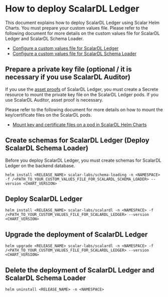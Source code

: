 # How to deploy ScalarDL Ledger

This document explains how to deploy ScalarDL Ledger using Scalar Helm Charts. You must prepare your custom values file. Please refer to the following document for more details on the custom values file for ScalarDL Ledger and ScalarDL Schema Loader.

* [Configure a custom values file for ScalarDL Ledger](./configure-custom-values-scalardl-ledger.mdx)
* [Configure a custom values file for ScalarDL Schema Loader](./configure-custom-values-scalardl-schema-loader.mdx)

## Prepare a private key file (optional / it is necessary if you use ScalarDL Auditor)

If you use the [asset proofs](https://github.com/scalar-labs/scalardl/blob/master/docs/how-to-use-proof.md) of ScalarDL Ledger, you must create a Secrete resource to mount the private key file on the ScalarDL Ledger pods. If you use ScalarDL Auditor, asset proof is necessary.

Please refer to the following document for more details on how to mount the key/certificate files on the ScalarDL pods.

* [Mount key and certificate files on a pod in ScalarDL Helm Charts](./mount-files-or-volumes-on-scalar-pods.mdx#mount-key-and-certificate-files-on-a-pod-in-scalardl-helm-charts)

## Create schemas for ScalarDL Ledger (Deploy ScalarDL Schema Loader)

Before you deploy ScalarDL Ledger, you must create schemas for ScalarDL Ledger on the backend database.

```console
helm install <RELEASE_NAME> scalar-labs/schema-loading -n <NAMESPACE> -f /<PATH_TO_YOUR_CUSTOM_VALUES_FILE_FOR_SCALARDL_SCHEMA_LOADER> --version <CHART_VERSION>
```

## Deploy ScalarDL Ledger

```console
helm install <RELEASE_NAME> scalar-labs/scalardl -n <NAMESPACE> -f /<PATH_TO_YOUR_CUSTOM_VALUES_FILE_FOR_SCALARDL_LEDGER> --version <CHART_VERSION>
```

## Upgrade the deployment of ScalarDL Ledger

```console
helm upgrade <RELEASE_NAME> scalar-labs/scalardl -n <NAMESPACE> -f /<PATH_TO_YOUR_CUSTOM_VALUES_FILE_FOR_SCALARDL_LEDGER> --version <CHART_VERSION>
```

## Delete the deployment of ScalarDL Ledger and ScalarDL Schema Loader

```console
helm uninstall <RELEASE_NAME> -n <NAMESPACE>
```
